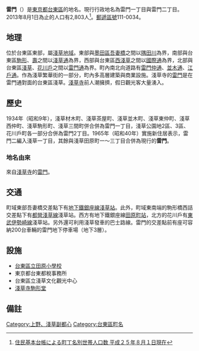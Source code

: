 {{Otheruses|subject=台東區的町名|other=台東區淺草的建築|雷門}}
{{Pathnav|日本|東京都|台東區|name=雷門|frame=1}}
{{Infobox Settlement
|official_name = 雷門
|native_name =
|settlement_type = [[町|町]]
|image_skyline =
|imagesize =
|image_caption =
|image_flag =
|image_seal =
| image_map =
| map_caption =
| pushpin_map =
|subdivision_type = [[國家|國家]]
|subdivision_name = [[File:Flag_of_Japan.svg|border]] [[日本|日本]]
|subdivision_type1 = [[都道府縣|都道府縣]]
|subdivision_name1 = [[File:Flag_of_Tokyo_Prefecture.svg|25px]] [[東京都|東京都]]
|subdivision_type2 = [[東京都區部|特別區]]
|subdivision_name2 = [[File:Flag_of_Taito,_Tokyo.svg|25px]] [[台東區|台東區]]
|established_title =
|established_date =
|government_type =
|leader_title =
|leader_name =
|area_magnitude =
|area_total_sq_mi =
|area_total_km2 =
|area_land_sq_mi =
|area_land_km2 =
|area_urban_sq_mi =
|area_urban_km2 =
|area_metro_km2 =
|area_metro_sq_mi =
|population_as_of= 2013年（平成25年）8月1日
|population_footnotes =
|population_total = 2803
|population_urban =
|population_metro =
|population_density_sq_mi =
|population_density_km2 =
| timezone = [[日本標準時間|JST]]
| utc_offset = +9
|timezone_DST =
|utc_offset_DST =
|latd=|latm=|lats=|latNS=
|longd=|longm=|longs=|longEW=
|elevation_footnotes=
|elevation_m =
|elevation_ft =
|postal_code_type = [[郵遞區號|郵遞區號]]
|postal_code = 111-0034
|area_code =
|website =
|footnotes =
}}
'''雷門'''（{{jpn|j=雷門|hg=かみなりもん|rm=Kaminarimon|f=y}}）是[[東京都|東京都]][[台東區|台東區]]的地名。現行行政地名為雷門一丁目與雷門二丁目。2013年8月1日為止的人口有2,803人<ref>[http://www.city.taito.lg.jp/index/kitemite/abouttaito/setai/setaisu/setaisu2013.files/B_cho2508.pdf 住民基本台帳による町丁名別世帯人口数 平成２５年８月１日現在]{{dead link|date=十一月 2017 |bot=InternetArchiveBot }}</ref>。[[郵遞區號|郵遞區號]]111-0034。

== 地理 ==
位於台東區東部，屬[[淺草區|淺草地域]]。東部與[[墨田區|墨田區]][[吾妻橋_(墨田區)|吾妻橋]]之間以[[隅田川|隅田川]]為界，南部與台東區[[駒形|駒形]]、[[壽_(台東區)|壽]]之間以[[淺草通|淺草通]]為界，西部與台東區[[西淺草|西淺草]]之間以[[東京都道462號藏前三之輪線|國際通]]為界，北部與台東區[[淺草|淺草]]、[[花川戶|花川戶]]之間以[[雷門通|雷門通]]為界。町內南北向道路有[[雷門仲通|雷門仲通]]、[[並木通|並木通]]、[[江戶通|江戶通]]。作為淺草繁華街的一部分，町內多高層建築與商業設施。淺草寺的[[雷門|雷門]]是在雷門通對面的台東區淺草。[[淺草寺|淺草寺]]前人潮擁擠，假日觀光客大量湧入。

== 歷史 ==
1934年（昭和9年），淺草材木町、淺草茶屋町、淺草並木町、淺草東仲町、淺草西仲町、淺草駒形町、淺草三間町併合併為雷門一丁目，淺草公園地2區、3區、花川戶町各一部分合併為雷門2丁目。1965年（昭和40年）實施新住居表示，雷門二編入淺草一丁目，其餘與淺草田原町一～三丁目合併為現行的'''雷門'''。

=== 地名由來 ===
來自[[淺草寺|淺草寺]]的[[雷門|雷門]]。

== 交通 ==
町域東部吾妻橋交差點下有[[東京地下鐵銀座線|地下鐵銀座線]][[淺草站|淺草站]]。此外，町域東南端的駒形橋西詰交差點下有[[都營地下鐵淺草線|都營淺草線]]淺草站。西方有地下鐵銀座線[[田原町站_(東京都)|田原町站]]，北方的花川戶有[[東武伊勢崎線|東武伊勢崎線]]淺草站。另外還可利用淺草發車的巴士路線。雷門的交差點前有座可容納200台車輛的雷門地下停車場（地下3層）。

== 設施 ==
* [[台東區立田原小學校|台東區立田原小學校]]
* 東京都台東都稅事務所
* 台東區立淺草文化觀光中心
* [[淺草寺#其他堂宇等|淺草寺駒形堂]]<!--淺草寺の諸堂-->

== 備註 ==
{{reflist}}

{{台東區的町名}}
{{DEFAULTSORT:Kaminarimon}}
[[Category:上野、淺草副都心|Category:上野、淺草副都心]]
[[Category:台東區町名|Category:台東區町名]]